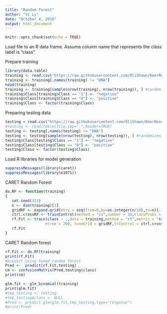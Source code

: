 ---
title: "Random Forest"
author: "Vi Ly"
date: "October 4, 2018"
output: html_document
---

```{r setup, include=FALSE}
knitr::opts_chunk$set(echo = TRUE)
```

Load file to an R data frame. Assume column name that represents the class label is "class"

Prepare training 
```{r}
library(data.table)
training <- read.csv('https://raw.githubusercontent.com/OliShawn/KmerResearch/master/4merTable/Train/4mertable.train.txt',header = TRUE)
training <- training[,names(training) != "DNA"]
head(training)
training <- training[sample(nrow(training), nrow(training)), ] #randomizes the rows
training$Class[training$Class == "1"] <- "negative"
training$Class[training$Class == "0"] <- "positive"
training$Class <- factor(training$Class)
```

Preparing testing data
```{r}
testing = read.csv("https://raw.githubusercontent.com/OliShawn/KmerResearch/master/4merTable/Test/4mertable.test.txt")
#testing <- read.table(file,sep=",",header=TRUE)
testing <- testing[,names(testing) != "DNA"]
testing <- testing[sample(nrow(testing), nrow(testing)), ] #randomizes the rows
testing$Class[testing$Class == "1"] <- "negative"
testing$Class[testing$Class == "0"] <- "positive"
testing$Class <- factor(testing$Class)
```


Load R libraries for model generation
```{r}
suppressMessages(library(caret))
suppressMessages(library(e1071))
```
CARET Random Forest
```{r}
do.RF <- function(training)
{  
   set.seed(313)
   n <- dim(training)[2]
   gridRF <- expand.grid(mtry = seq(from=0,by=as.integer(n/10),to=n)[-1]) #may need to change this depend on your data size
   ctrl.crossRF <- trainControl(method = "cv",number = 10,classProbs = TRUE,savePredictions = TRUE,allowParallel=TRUE)
   rf.Fit <- train(class ~ .,data = training,method = "rf",metric = "Accuracy",preProc = c("center", "scale"),
                  ntree = 200, tuneGrid = gridRF,trControl = ctrl.crossRF)
   rf.Fit
}
```
CARET Random forest
```{r}
rf.Fit <- do.RF(training)
print(rf.Fit)
#predict using tuned random forest
Pred <-  predict(rf.Fit,testing)
cm <- confusionMatrix(Pred,testing$class)
print(cm)
```

```{r}
glm.fit <- glm_binomial(training)
print(glm.fit)
#tmp_testing <- testing
#tmp_testing$class <- NULL
#Pred <- predict.glm(glm.fit,tmp_testing,type="response")
#print(Pred)
```
